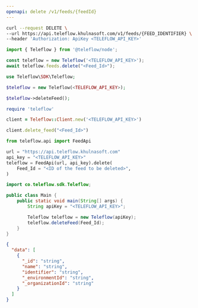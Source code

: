 ```yaml
---
openapi: delete /v1/feeds/{feedId}
---
```


<Snippet file="apikey-warning.mdx" />

<RequestExample>

```bash cURL
curl --request DELETE \
--url https://api.teleflow.khulnasoft.com/v1/feeds/{FEED_IDENTIFIER} \
--header 'Authorization: ApiKey <TELEFLOW_API_KEY>'
```

```javascript Node.js
import { Teleflow } from '@teleflow/node';

const teleflow = new Teleflow('<TELEFLOW_API_KEY>');
await teleflow.feeds.delete("<Feed_Id>");
```

```php PHP
use Teleflow\SDK\Teleflow;

$teleflow = new Teleflow(<TELEFLOW_API_KEY>);

$teleflow->deleteFeed();
```

```ruby Ruby
require 'teleflow'

client = Teleflow::Client.new('<TELEFLOW_API_KEY>')

client.delete_feed("<Feed_Id>")
```

```python Python
from teleflow.api import FeedApi

url = "https://api.teleflow.khulnasoft.com"
api_key = "<TELEFLOW_API_KEY>"
teleflow = FeedApi(url, api_key).delete(
    Feed_Id = "<ID of the feed to be deleted>",
)
```

```java Java
import co.teleflow.sdk.Teleflow;

public class Main {
    public static void main(String[] args) {
        String apiKey = "<TELEFLOW_API_KEY>";

        Teleflow teleflow = new Teleflow(apiKey);
        teleflow.deleteFeed(Feed_Id);
    }
}
```

</RequestExample>

<ResponseExample>

```json Response
{
  "data": [
    {
      "_id": "string",
      "name": "string",
      "identifier": "string",
      "_environmentId": "string",
      "_organizationId": "string"
    }
  ]
}
```

</ResponseExample>